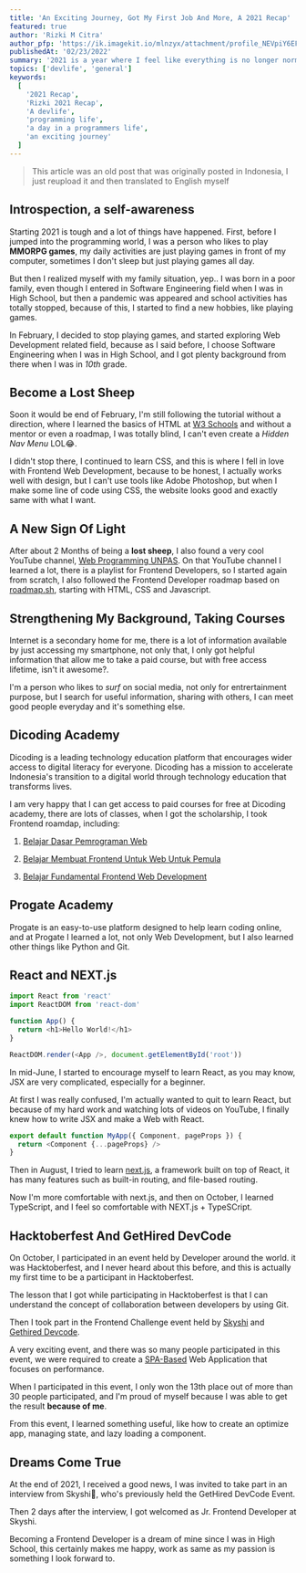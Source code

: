 ```yaml
---
title: 'An Exciting Journey, Got My First Job And More, A 2021 Recap'
featured: true
author: 'Rizki M Citra'
author_pfp: 'https://ik.imagekit.io/mlnzyx/attachment/profile_NEVpiY6EF.webp?ik-sdk-version=javascript-1.4.3&updatedAt=1648893977282'
publishedAt: '02/23/2022'
summary: '2021 is a year where I feel like everything is no longer normal, but everything in my perspective is just fast.'
topics: ['devlife', 'general']
keywords:
  [
    '2021 Recap',
    'Rizki 2021 Recap',
    'A devlife',
    'programming life',
    'a day in a programmers life',
    'an exciting journey'
  ]
---
```


> This article was an old post that was originally posted in Indonesia, I just reupload it and then translated to English myself

## Introspection, a self-awareness

Starting 2021 is tough and a lot of things have happened.
First, before I jumped into the programming world, I was a person who likes to play **MMORPG games**, my daily activities are just playing games in front of my computer, sometimes I don't sleep but just playing games all day.

But then I realized myself with my family situation, yep.. I was born in a poor family, even though I entered in Software Engineering field when I was in High School, but then a pandemic was appeared and school activities has totally stopped, because of this, I started to find a new hobbies, like playing games.

In February, I decided to stop playing games, and started exploring Web Development related field, because as I said before, I choose Software Engineering when I was in High School, and I got plenty background from there when I was in _10th_ grade.

## Become a Lost Sheep

Soon it would be end of February, I'm still following the tutorial without a direction, where I learned the basics of HTML at [W3 Schools](https://w3schools.com/) and without a mentor or even a roadmap, I was totally blind, I can't even create a _Hidden Nav Menu_ LOL😂.

I didn't stop there, I continued to learn CSS, and this is where I fell in love with Frontend Web Development, because to be honest, I actually works well with design, but I can't use tools like Adobe Photoshop, but when I make some line of code using CSS, the website looks good and exactly same with what I want.

## A New Sign Of Light

After about 2 Months of being a **lost sheep**, I also found a very cool YouTube channel, [Web Programming UNPAS](https://youtube.com/c/WebProgrammingUNPAS). On that YouTube channel I learned a lot, there is a playlist for Frontend Developers, so I started again from scratch, I also followed the Frontend Developer roadmap based on [roadmap.sh](https://roadmap.sh/), starting with HTML, CSS and Javascript.

## Strengthening My Background, Taking Courses

Internet is a secondary home for me, there is a lot of information available by just accessing my smartphone, not only that, I only got helpful information that allow me to take a paid course, but with free access lifetime, isn't it awesome?.

I'm a person who likes to _surf_ on social media, not only for entrertainment purpose, but I search for useful information, sharing with others, I can meet good people everyday and it's something else.

## Dicoding Academy

Dicoding is a leading technology education platform that encourages wider access to digital literacy for everyone. Dicoding has a mission to accelerate Indonesia's transition to a digital world through technology education that transforms lives.

I am very happy that I can get access to paid courses for free at Dicoding academy, there are lots of classes, when I got the scholarship, I took Frontend roamdap, including:

1. [Belajar Dasar Pemrograman Web](https://www.dicoding.com/academies/123)

2. [Belajar Membuat Frontend Untuk Web Untuk Pemula](https://www.dicoding.com/academies/315)

3. [Belajar Fundamental Frontend Web Development](https://www.dicoding.com/academies/163)

## Progate Academy

Progate is an easy-to-use platform designed to help learn coding online, and at Progate I learned a lot, not only Web Development, but I also learned other things like Python and Git.

## React and NEXT.js

```js
import React from 'react'
import ReactDOM from 'react-dom'

function App() {
  return <h1>Hello World!</h1>
}

ReactDOM.render(<App />, document.getElementById('root'))
```

In mid-June, I started to encourage myself to learn React, as you may know, JSX are very complicated, especially for a beginner.

At first I was really confused, I'm actually wanted to quit to learn React, but because of my hard work and watching lots of videos on YouTube, I finally knew how to write JSX and make a Web with React.

```js
export default function MyApp({ Component, pageProps }) {
  return <Component {...pageProps} />
}
```

Then in August, I tried to learn [next.js](https://nextjs.org), a framework built on top of React, it has many features such as built-in routing, and file-based routing.

Now I'm more comfortable with next.js, and then on October, I learned TypeScript, and I feel so comfortable with NEXT.js + TypeSCript.

## Hacktoberfest And GetHired DevCode

On October, I participated in an event held by Developer around the world. it was Hacktoberfest, and I never heard about this before, and this is actually my first time to be a participant in Hacktoberfest.

The lesson that I got while participating in Hacktoberfest is that I can understand the concept of collaboration between developers by using Git.

Then I took part in the Frontend Challenge event held by [Skyshi](https://skyshi.com) and [Gethired Devcode](https://blog.gethired.id/devcode/).

A very exciting event, and there was so many people participated in this event, we were required to create a [SPA-Based](https://developer.mozilla.org/en-US/docs/Glossary/SPA) Web Application that focuses on performance.

When I participated in this event, I only won the 13th place out of more than 30 people participated, and I'm proud of myself because I was able to get the result **because of me**.

From this event, I learned something useful, like how to create an optimize app, managing state, and lazy loading a component.

## Dreams Come True

At the end of 2021, I received a good news, I was invited to take part in an interview from Skyshi🤯, who's previously held the GetHired DevCode Event.

Then 2 days after the interview, I got welcomed as Jr. Frontend Developer at Skyshi.

Becoming a Frontend Developer is a dream of mine since I was in High School, this certainly makes me happy, work as same as my passion is something I look forward to.

